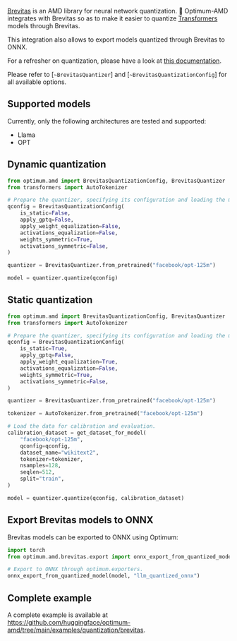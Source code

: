 [Brevitas](https://github.com/Xilinx/brevitas) is an AMD library for neural network quantization. 🤗 Optimum-AMD integrates with Brevitas so as to make it easier to quantize [Transformers](https://huggingface.co/docs/transformers/index) models through Brevitas.

This integration also allows to export models quantized through Brevitas to ONNX.

For a refresher on quantization, please have a look at [this documentation](https://huggingface.co/docs/optimum/concept_guides/quantization).

Please refer to [`~BrevitasQuantizer`] and [`~BrevitasQuantizationConfig`] for all available options.

## Supported models

Currently, only the following architectures are tested and supported:

- Llama
- OPT

## Dynamic quantization

```python
from optimum.amd import BrevitasQuantizationConfig, BrevitasQuantizer
from transformers import AutoTokenizer

# Prepare the quantizer, specifying its configuration and loading the model.
qconfig = BrevitasQuantizationConfig(
    is_static=False,
    apply_gptq=False,
    apply_weight_equalization=False,
    activations_equalization=False,
    weights_symmetric=True,
    activations_symmetric=False,
)

quantizer = BrevitasQuantizer.from_pretrained("facebook/opt-125m")

model = quantizer.quantize(qconfig)
```

## Static quantization

```python
from optimum.amd import BrevitasQuantizationConfig, BrevitasQuantizer
from transformers import AutoTokenizer

# Prepare the quantizer, specifying its configuration and loading the model.
qconfig = BrevitasQuantizationConfig(
    is_static=True,
    apply_gptq=False,
    apply_weight_equalization=True,
    activations_equalization=False,
    weights_symmetric=True,
    activations_symmetric=False,
)

quantizer = BrevitasQuantizer.from_pretrained("facebook/opt-125m")

tokenizer = AutoTokenizer.from_pretrained("facebook/opt-125m")

# Load the data for calibration and evaluation.
calibration_dataset = get_dataset_for_model(
    "facebook/opt-125m",
    qconfig=qconfig,
    dataset_name="wikitext2",
    tokenizer=tokenizer,
    nsamples=128,
    seqlen=512,
    split="train",
)

model = quantizer.quantize(qconfig, calibration_dataset)
```

## Export Brevitas models to ONNX

Brevitas models can be exported to ONNX using Optimum:

```python
import torch
from optimum.amd.brevitas.export import onnx_export_from_quantized_model

# Export to ONNX through optimum.exporters.
onnx_export_from_quantized_model(model, "llm_quantized_onnx")
```

## Complete example

A complete example is available at https://github.com/huggingface/optimum-amd/tree/main/examples/quantization/brevitas.

